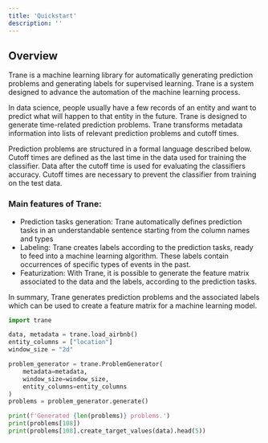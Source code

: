 ```yaml
---
title: 'Quickstart'
description: ''
---
```


## Overview

Trane is a machine learning library for automatically generating prediction problems and generating labels for supervised learning. Trane is a system designed to advance the automation of the machine learning process. 

In data science, people usually have a few records of an entity and want to predict what will happen to that entity in the future. 
Trane is designed to generate time-related prediction problems. 
Trane transforms metadata information into lists of relevant prediction problems and cutoff times. 

Prediction problems are structured in a formal language described below. 
Cutoff times are defined as the last time in the data used for training the classifier. Data after the cutoff time is used for evaluating the classifiers accuracy. 
Cutoff times are necessary to prevent the classifier from training on the test data.

### Main features of Trane:
- Prediction tasks generation: Trane automatically defines prediction tasks in an understandable sentence starting from the column names and types
- Labeling: Trane creates labels according to the prediction tasks, ready to feed into a machine learning algorithm. These labels contain occurrences of specific types of events in the past.
- Featurization: With Trane, it is possible to generate the feature matrix associated to the data and the labels, according to the prediction tasks. 

In summary, Trane generates prediction problems and the associated labels which can be used to create a feature matrix for a machine learning model.

```python
import trane

data, metadata = trane.load_airbnb()
entity_columns = ["location"]
window_size = "2d"

problem_generator = trane.ProblemGenerator(
    metadata=metadata,
    window_size=window_size,
    entity_columns=entity_columns
)
problems = problem_generator.generate()

print(f'Generated {len(problems)} problems.')
print(problems[108])
print(problems[108].create_target_values(data).head(5))
```